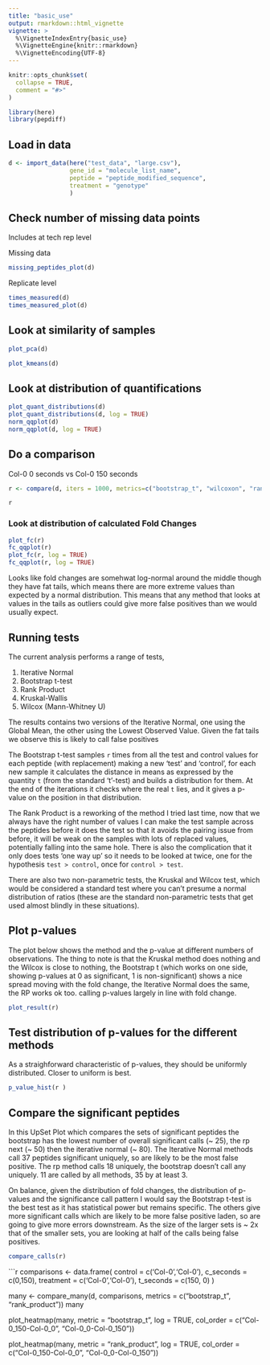 ```yaml
---
title: "basic_use"
output: rmarkdown::html_vignette
vignette: >
  %\VignetteIndexEntry{basic_use}
  %\VignetteEngine{knitr::rmarkdown}
  %\VignetteEncoding{UTF-8}
---
```


```r
knitr::opts_chunk$set(
  collapse = TRUE,
  comment = "#>"
)
```

```r
library(here)
library(pepdiff)
```

## Load in data
```r
d <- import_data(here("test_data", "large.csv"),
                 gene_id = "molecule_list_name",
                 peptide = "peptide_modified_sequence",
                 treatment = "genotype"
                 )

```

## Check number of missing data points

Includes at tech rep level

Missing data

```r
missing_peptides_plot(d)
```

Replicate level
```r

times_measured(d)
times_measured_plot(d)
```


## Look at similarity of samples


```r
plot_pca(d)

plot_kmeans(d)
```

## Look at distribution of quantifications

```r
plot_quant_distributions(d)
plot_quant_distributions(d, log = TRUE)
norm_qqplot(d)
norm_qqplot(d, log = TRUE)
```


## Do a comparison

Col-0 0 seconds vs Col-0 150 seconds

```r
r <- compare(d, iters = 1000, metrics=c("bootstrap_t", "wilcoxon", "rank_product"), control = 'Col-0', c_seconds = '0', treatment = 'Col-0', t_seconds = '150')

r
```



### Look at distribution of calculated Fold Changes

```r
plot_fc(r)
fc_qqplot(r)
plot_fc(r, log = TRUE)
fc_qqplot(r, log = TRUE)
```

Looks like fold changes are somehwat log-normal around the middle though they have fat tails, which means there are more extreme values than expected by a normal distribution. This means that any method that looks at values in the tails as outliers could give more false positives than we would usually expect. 


## Running tests

The current analysis performs a range of tests, 

  1. Iterative Normal 
  2. Bootstrap t-test
  3. Rank Product
  4. Kruskal-Wallis
  5. Wilcox (Mann-Whitney U)

The results contains two versions of the Iterative Normal, one using the Global Mean, the other using the Lowest Observed Value. Given the fat tails we observe this is likely to call false positives


The Bootstrap t-test samples `r` times from all the test and control values for each peptide (with replacement) making a new 'test' and 'control', for each new sample it calculates the distance in means as expressed by  the quantity `t` (from the standard 't'-test) and builds a distribution for them. At the end of the iterations it checks where the real `t` lies, and it gives a p-value on the position in that distribution.


The Rank Product is a reworking of the method I tried last time, now that we always have the right number of values I can make the test sample across the peptides before it does the test so that it avoids the pairing issue from before, it will be weak on the samples with lots of replaced values, potentially falling into the same hole. There is also the complication that it only does tests 'one way up' so it needs to be looked at twice, one for the hypothesis `test > control`, once for `control > test`.


There are also two non-parametric tests, the Kruskal and Wilcox test, which would be considered a standard test where you can't presume a normal distribution of ratios (these are the standard non-parametric tests that get used almost blindly in these situations).  

## Plot p-values

The plot below shows the method and the p-value at different numbers of observations. The thing to note is that the Kruskal method does nothing and the Wilcox is close to nothing, the Bootstrap t (which works on one side, showing p-values at 0 as significant, 1 is non-significant) shows a nice spread moving with the fold change, the Iterative Normal does the same, the RP works ok too. calling p-values largely in line with fold change.  

```r
plot_result(r)
```


## Test distribution of p-values for the different methods

As a straighforward characteristic of p-values, they should be uniformly distributed. Closer to uniform is best.



```r
p_value_hist(r )
```



## Compare the significant peptides


In this UpSet Plot which compares the sets of significant peptides the bootstrap has the lowest number of overall significant calls (~ 25), the rp next (~ 50) then the iterative normal (~ 80). The Iterative Normal
methods call 37 peptides significant uniquely, so are likely to be the most false positive. The rp method calls 18 uniquely, the bootstrap doesn't call any uniquely. 11 are called by all methods, 35 by at least 3. 

On balance, given the distribution of fold changes, the distribution of p-values and the significance call pattern I would say the Bootstrap t-test is the best test as it has statistical power but remains specific. 
The others give more significant calls which are likely to be more false positive laden, so are going to give more errors downstream. As the size of the larger sets is ~ 2x that of the smaller sets, you are looking at half of the calls being false positives.

```r
compare_calls(r)
```

```r
comparisons <- data.frame(
  control = c('Col-0','Col-0'),
  c_seconds = c(0,150),
  treatment = c('Col-0','Col-0'),
  t_seconds = c(150, 0)
)

many <- compare_many(d, comparisons, metrics = c("bootstrap_t", "rank_product"))
many


plot_heatmap(many, metric = "bootstrap_t", log = TRUE,  col_order = c("Col-0_150-Col-0_0", "Col-0_0-Col-0_150"))

plot_heatmap(many, metric = "rank_product", log = TRUE,  col_order = c("Col-0_150-Col-0_0", "Col-0_0-Col-0_150"))
